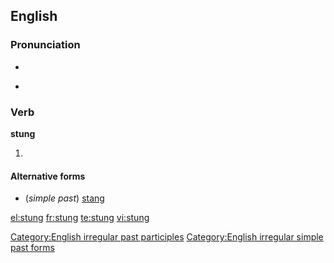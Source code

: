 ==English==

===Pronunciation===
* {{IPA|/stʌŋ/}}
* {{audio|En-us-stung.ogg|Audio (US)}}
*: {{rhymes|ʌŋ}}

===Verb===
'''stung'''

# {{past of|[[sting]]}}

====Alternative forms====
* (''simple past'') [[stang]]

[[Category:English irregular past participles]]
[[Category:English irregular simple past forms]]

[[el:stung]]
[[fr:stung]]
[[te:stung]]
[[vi:stung]]